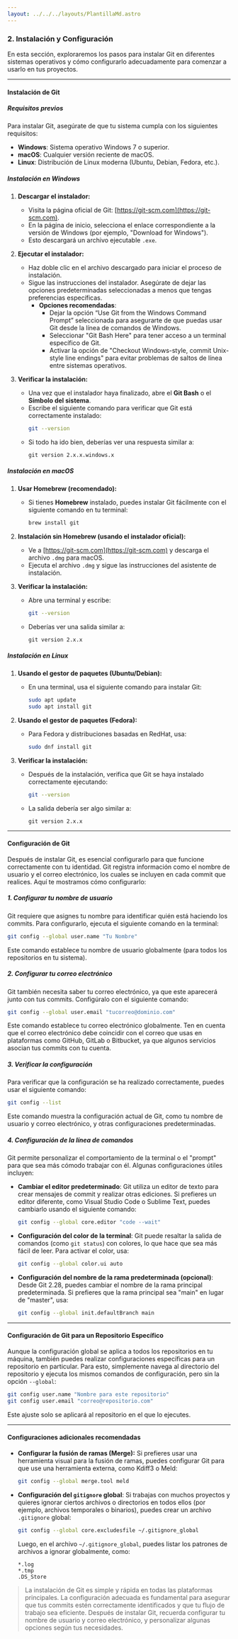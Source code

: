 ```yaml
---
layout: ../../../layouts/PlantillaMd.astro
---
```



<EtiquetaPost curso = "Habilidades" asignatura = "Git"/>

### 2. **Instalación y Configuración**

En esta sección, exploraremos los pasos para instalar Git en diferentes sistemas operativos y cómo configurarlo adecuadamente para comenzar a usarlo en tus proyectos.

---

#### **Instalación de Git**

##### **Requisitos previos**
Para instalar Git, asegúrate de que tu sistema cumpla con los siguientes requisitos:

- **Windows**: Sistema operativo Windows 7 o superior.
- **macOS**: Cualquier versión reciente de macOS.
- **Linux**: Distribución de Linux moderna (Ubuntu, Debian, Fedora, etc.).

##### **Instalación en Windows**

1. **Descargar el instalador:**
   - Visita la página oficial de Git: [https://git-scm.com](https://git-scm.com).
   - En la página de inicio, selecciona el enlace correspondiente a la versión de Windows (por ejemplo, "Download for Windows").
   - Esto descargará un archivo ejecutable `.exe`.

2. **Ejecutar el instalador:**
   - Haz doble clic en el archivo descargado para iniciar el proceso de instalación.
   - Sigue las instrucciones del instalador. Asegúrate de dejar las opciones predeterminadas seleccionadas a menos que tengas preferencias específicas.
     - **Opciones recomendadas**:
       - Dejar la opción “Use Git from the Windows Command Prompt” seleccionada para asegurarte de que puedas usar Git desde la línea de comandos de Windows.
       - Seleccionar "Git Bash Here" para tener acceso a un terminal específico de Git.
       - Activar la opción de "Checkout Windows-style, commit Unix-style line endings" para evitar problemas de saltos de línea entre sistemas operativos.
  
3. **Verificar la instalación:**
   - Una vez que el instalador haya finalizado, abre el **Git Bash** o el **Símbolo del sistema**.
   - Escribe el siguiente comando para verificar que Git está correctamente instalado:
     ```bash
     git --version
     ```
   - Si todo ha ido bien, deberías ver una respuesta similar a:
     ```
     git version 2.x.x.windows.x
     ```

##### **Instalación en macOS**

1. **Usar Homebrew (recomendado):**
   - Si tienes **Homebrew** instalado, puedes instalar Git fácilmente con el siguiente comando en tu terminal:
     ```bash
     brew install git
     ```

2. **Instalación sin Homebrew (usando el instalador oficial):**
   - Ve a [https://git-scm.com](https://git-scm.com) y descarga el archivo `.dmg` para macOS.
   - Ejecuta el archivo `.dmg` y sigue las instrucciones del asistente de instalación.

3. **Verificar la instalación:**
   - Abre una terminal y escribe:
     ```bash
     git --version
     ```
   - Deberías ver una salida similar a:
     ```
     git version 2.x.x
     ```

##### **Instalación en Linux**

1. **Usando el gestor de paquetes (Ubuntu/Debian):**
   - En una terminal, usa el siguiente comando para instalar Git:
     ```bash
     sudo apt update
     sudo apt install git
     ```

2. **Usando el gestor de paquetes (Fedora):**
   - Para Fedora y distribuciones basadas en RedHat, usa:
     ```bash
     sudo dnf install git
     ```

3. **Verificar la instalación:**
   - Después de la instalación, verifica que Git se haya instalado correctamente ejecutando:
     ```bash
     git --version
     ```
   - La salida debería ser algo similar a:
     ```
     git version 2.x.x
     ```

---

#### **Configuración de Git**

Después de instalar Git, es esencial configurarlo para que funcione correctamente con tu identidad. Git registra información como el nombre de usuario y el correo electrónico, los cuales se incluyen en cada commit que realices. Aquí te mostramos cómo configurarlo:

##### **1. Configurar tu nombre de usuario**

Git requiere que asignes tu nombre para identificar quién está haciendo los commits. Para configurarlo, ejecuta el siguiente comando en la terminal:

```bash
git config --global user.name "Tu Nombre"
```

Este comando establece tu nombre de usuario globalmente (para todos los repositorios en tu sistema).

##### **2. Configurar tu correo electrónico**

Git también necesita saber tu correo electrónico, ya que este aparecerá junto con tus commits. Configúralo con el siguiente comando:

```bash
git config --global user.email "tucorreo@dominio.com"
```

Este comando establece tu correo electrónico globalmente. Ten en cuenta que el correo electrónico debe coincidir con el correo que usas en plataformas como GitHub, GitLab o Bitbucket, ya que algunos servicios asocian tus commits con tu cuenta.

##### **3. Verificar la configuración**

Para verificar que la configuración se ha realizado correctamente, puedes usar el siguiente comando:

```bash
git config --list
```

Este comando muestra la configuración actual de Git, como tu nombre de usuario y correo electrónico, y otras configuraciones predeterminadas.

##### **4. Configuración de la línea de comandos**

Git permite personalizar el comportamiento de la terminal o el "prompt" para que sea más cómodo trabajar con él. Algunas configuraciones útiles incluyen:

- **Cambiar el editor predeterminado**: Git utiliza un editor de texto para crear mensajes de commit y realizar otras ediciones. Si prefieres un editor diferente, como Visual Studio Code o Sublime Text, puedes cambiarlo usando el siguiente comando:
  ```bash
  git config --global core.editor "code --wait"
  ```

- **Configuración del color de la terminal**: Git puede resaltar la salida de comandos (como `git status`) con colores, lo que hace que sea más fácil de leer. Para activar el color, usa:
  ```bash
  git config --global color.ui auto
  ```

- **Configuración del nombre de la rama predeterminada (opcional)**: Desde Git 2.28, puedes cambiar el nombre de la rama principal predeterminada. Si prefieres que la rama principal sea "main" en lugar de "master", usa:
  ```bash
  git config --global init.defaultBranch main
  ```

---

#### **Configuración de Git para un Repositorio Específico**

Aunque la configuración global se aplica a todos los repositorios en tu máquina, también puedes realizar configuraciones específicas para un repositorio en particular. Para esto, simplemente navega al directorio del repositorio y ejecuta los mismos comandos de configuración, pero sin la opción `--global`:

```bash
git config user.name "Nombre para este repositorio"
git config user.email "correo@repositorio.com"
```

Este ajuste solo se aplicará al repositorio en el que lo ejecutes.

---

#### **Configuraciones adicionales recomendadas**

- **Configurar la fusión de ramas (Merge):**
  Si prefieres usar una herramienta visual para la fusión de ramas, puedes configurar Git para que use una herramienta externa, como Kdiff3 o Meld:
  ```bash
  git config --global merge.tool meld
  ```

- **Configuración del `gitignore` global**:
  Si trabajas con muchos proyectos y quieres ignorar ciertos archivos o directorios en todos ellos (por ejemplo, archivos temporales o binarios), puedes crear un archivo `.gitignore` global:
  ```bash
  git config --global core.excludesfile ~/.gitignore_global
  ```

  Luego, en el archivo `~/.gitignore_global`, puedes listar los patrones de archivos a ignorar globalmente, como:
  ```
  *.log
  *.tmp
  .DS_Store
  ```


>La instalación de Git es simple y rápida en todas las plataformas principales. La configuración adecuada es fundamental para asegurar que tus commits estén correctamente identificados y que tu flujo de trabajo sea eficiente. Después de instalar Git, recuerda configurar tu nombre de usuario y correo electrónico, y personalizar algunas opciones según tus necesidades.
